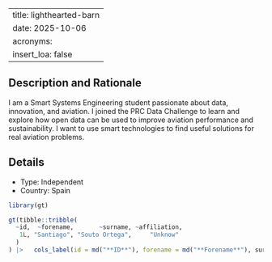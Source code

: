 
---
title: lighthearted-barn
date: 2025-10-06
acronyms:
  insert_loa: false
---

## Description and Rationale

I am a Smart Systems Engineering student passionate about data, innovation, and aviation.
I joined the PRC Data Challenge to learn and explore how open data can be used to improve aviation performance and sustainability.
I want to use smart technologies to find useful solutions for real aviation problems.

## Details

* Type: Independent
* Country: Spain

```r
library(gt)

gt(tibble::tribble(
  ~id,  ~forename,       ~surname, ~affiliation,
   1L, "Santiago", "Souto Ortega",     "Unknow"
  )
) |>   cols_label(id = md("**ID**"), forename = md("**Forename**"), surname ~ md("**Surname**"), affiliation ~ md("**Affiliation**"))
```
